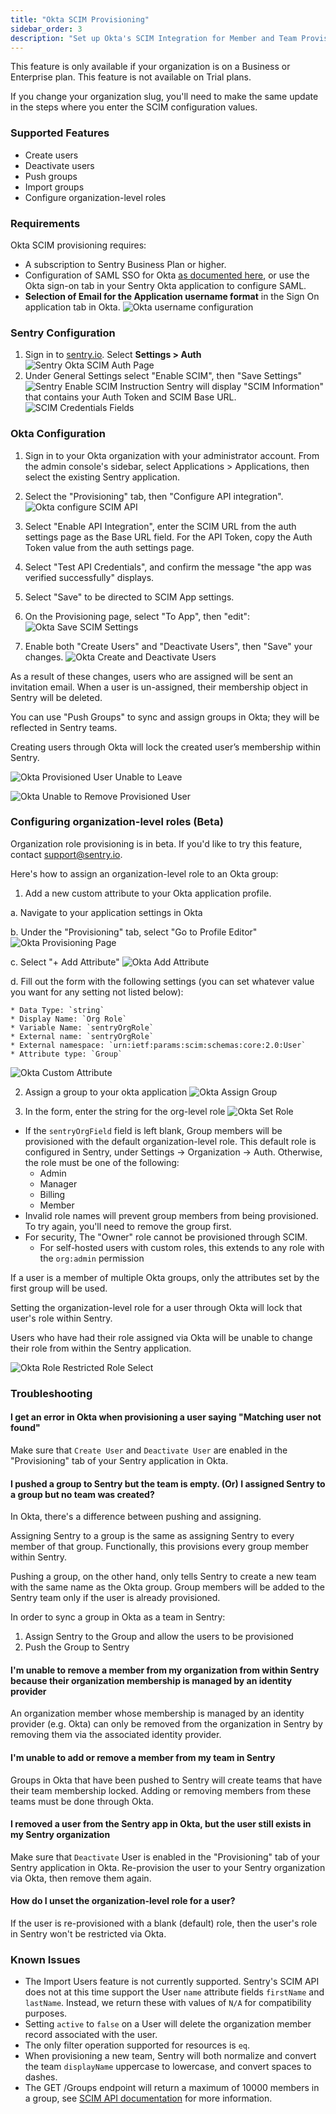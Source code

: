 ```yaml
---
title: "Okta SCIM Provisioning"
sidebar_order: 3
description: "Set up Okta's SCIM Integration for Member and Team Provisioning"
---
```


<Note>

This feature is only available if your organization is on a Business or Enterprise plan. This feature is not available on Trial plans.

</Note>

<Alert level="warning">

If you change your organization slug, you'll need to make the same update in the steps where you enter the SCIM configuration values.

</Alert>

### Supported Features

- Create users
- Deactivate users
- Push groups
- Import groups
- Configure organization-level roles

### Requirements

Okta SCIM provisioning requires:

- A subscription to Sentry Business Plan or higher.
- Configuration of SAML SSO for Okta [as documented here](/product/accounts/sso/okta-sso/), or use the Okta sign-on tab in your Sentry Okta application to configure SAML.
- **Selection of Email for the Application username format** in the Sign On application tab in Okta.
  ![Okta username configuration](scim-username-config.png)

### Sentry Configuration

1. Sign in to [sentry.io](https://sentry.io). Select **Settings > Auth**
   ![Sentry Okta SCIM Auth Page](../scim-settings-auth.png)
1. Under General Settings select "Enable SCIM", then "Save Settings"
   ![Sentry Enable SCIM Instruction](../scim-enable-sentry.png)
   Sentry will display "SCIM Information" that contains your Auth Token and SCIM Base URL.
   ![SCIM Credentials Fields](../scim-sentry-fields.png)

### Okta Configuration

1. Sign in to your Okta organization with your administrator account. From the admin console's sidebar, select Applications > Applications, then select the existing Sentry application.

1. Select the "Provisioning" tab, then "Configure API integration".
   ![Okta configure SCIM API](scim-okta-configure.png)

1. Select "Enable API Integration", enter the SCIM URL from the auth settings page as the Base URL field. For the API Token, copy the Auth Token value from the auth settings page.

1. Select "Test API Credentials", and confirm the message "the app was verified successfully" displays.

1. Select "Save" to be directed to SCIM App settings.

1. On the Provisioning page, select "To App", then "edit":
   ![Okta Save SCIM Settings](scim-okta-edit.png)

1. Enable both "Create Users" and "Deactivate Users", then "Save" your changes.
    ![Okta Create and Deactivate Users](okta-user-sync.png)

As a result of these changes, users who are assigned will be sent an invitation email. When a user is un-assigned, their membership object in Sentry will be deleted.

You can use "Push Groups" to sync and assign groups in Okta; they will be reflected in Sentry teams.

<Alert level="warning">

Creating users through Okta will lock the created user’s membership within Sentry.

</Alert>

![Okta Provisioned User Unable to Leave](./okta-provisioned-unable-to-leave.png)

![Okta Unable to Remove Provisioned User](./okta-provisioned-unable-to-remove.png)

### Configuring organization-level roles (Beta)

<Alert level="warning">

Organization role provisioning is in beta. If you'd like to try this feature, contact support@sentry.io.

</Alert>

Here's how to assign an organization-level role to an Okta group:

1. Add a new custom attribute to your Okta application profile.

  a. Navigate to your application settings in Okta

  b. Under the "Provisioning" tab, select "Go to Profile Editor"
        ![Okta Provisioning Page](okta-go-to-profile.png)

  c. Select "+ Add Attribute"
        ![Okta Add Attribute](okta-add-attribute.png)

  d. Fill out the form with the following settings (you can set whatever value you want for any setting not listed below):

    * Data Type: `string`
    * Display Name: `Org Role`
    * Variable Name: `sentryOrgRole`
    * External name: `sentryOrgRole`
    * External namespace: `urn:ietf:params:scim:schemas:core:2.0:User`
    * Attribute type: `Group`
  ![Okta Custom Attribute](./okta-custom-attribute-values.png)


2. Assign a group to your okta application
    ![Okta Assign Group](okta-assign-group.png)

3. In the form, enter the string for the org-level role
    ![Okta Set Role](okta-set-group-attribute.png)

- If the `sentryOrgField` field is left blank, Group members will be provisioned with the default organization-level role. This default role is configured in Sentry, under Settings -> Organization -> Auth. Otherwise, the role must be one of the following:
  - Admin
  - Manager
  - Billing
  - Member
- Invalid role names will prevent group members from being provisioned. To try again, you'll need to remove the group first.
- For security, The "Owner" role cannot be provisioned through SCIM.
  - For self-hosted users with custom roles, this extends to any role with the `org:admin` permission

<Alert level="note">

If a user is a member of multiple Okta groups, only the attributes set by the first group will be used.

</Alert>

<Alert level="warning">

Setting the organization-level role for a user through Okta will lock that user's role within Sentry.

</Alert>

Users who have had their role assigned via Okta will be unable to change their role from within the Sentry application.

![Okta Role Restricted Role Select](./okta-role-restricted-sentry-role-select.png)

### Troubleshooting

#### I get an error in Okta when provisioning a user saying "Matching user not found"

Make sure that `Create User` and `Deactivate User` are enabled in the "Provisioning" tab of your Sentry application in Okta.

#### I pushed a group to Sentry but the team is empty. (Or) I assigned Sentry to a group but no team was created?

In Okta, there's a difference between pushing and assigning.

Assigning Sentry to a group is the same as assigning Sentry to every member of that group. Functionally, this
provisions every group member within Sentry.

Pushing a group, on the other hand, only tells Sentry to create a new team with the same name as the Okta group. Group
members will be added to the Sentry team only if the user is already provisioned.

In order to sync a group in Okta as a team in Sentry:
1. Assign Sentry to the Group and allow the users to be provisioned
2. Push the Group to Sentry

#### I'm unable to remove a member from my organization from within Sentry because their organization membership is managed by an identity provider

An organization member whose membership is managed by an identity provider (e.g. Okta) can only be removed from the organization in Sentry by removing them via the associated identity provider.

#### I'm unable to add or remove a member from my team in Sentry

Groups in Okta that have been pushed to Sentry will create teams that have their team membership locked. Adding or removing members from these teams must be done through Okta.

#### I removed a user from the Sentry app in Okta, but the user still exists in my Sentry organization

Make sure that `Deactivate` User is enabled in the "Provisioning" tab of your Sentry application in Okta. Re-provision the user to your Sentry organization via Okta, then remove them again.

#### How do I unset the organization-level role for a user?

If the user is re-provisioned with a blank (default) role, then the user's role in Sentry won't be restricted via Okta.

### Known Issues

- The Import Users feature is not currently supported. Sentry's SCIM API does not at this time support the User `name` attribute fields `firstName` and `lastName`. Instead, we return these with values of `N/A` for compatibility purposes.
- Setting `active` to `false` on a User will delete the organization member record associated with the user.
- The only filter operation supported for resources is `eq`.
- When provisioning a new team, Sentry will both normalize and convert the team `displayName` uppercase to lowercase, and convert spaces to dashes.
- The GET /Groups endpoint will return a maximum of 10000 members in a group, see [SCIM API documentation](/api/scim/) for more information.
